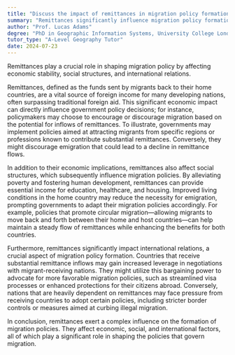 ```yaml
---
title: "Discuss the impact of remittances in migration policy formation"
summary: "Remittances significantly influence migration policy formation by impacting economic stability, social structures, and international relations."
author: "Prof. Lucas Adams"
degree: "PhD in Geographic Information Systems, University College London"
tutor_type: "A-Level Geography Tutor"
date: 2024-07-23
---
```


Remittances play a crucial role in shaping migration policy by affecting economic stability, social structures, and international relations.

Remittances, defined as the funds sent by migrants back to their home countries, are a vital source of foreign income for many developing nations, often surpassing traditional foreign aid. This significant economic impact can directly influence government policy decisions; for instance, policymakers may choose to encourage or discourage migration based on the potential for inflows of remittances. To illustrate, governments may implement policies aimed at attracting migrants from specific regions or professions known to contribute substantial remittances. Conversely, they might discourage emigration that could lead to a decline in remittance flows.

In addition to their economic implications, remittances also affect social structures, which subsequently influence migration policies. By alleviating poverty and fostering human development, remittances can provide essential income for education, healthcare, and housing. Improved living conditions in the home country may reduce the necessity for emigration, prompting governments to adapt their migration policies accordingly. For example, policies that promote circular migration—allowing migrants to move back and forth between their home and host countries—can help maintain a steady flow of remittances while enhancing the benefits for both countries.

Furthermore, remittances significantly impact international relations, a crucial aspect of migration policy formation. Countries that receive substantial remittance inflows may gain increased leverage in negotiations with migrant-receiving nations. They might utilize this bargaining power to advocate for more favorable migration policies, such as streamlined visa processes or enhanced protections for their citizens abroad. Conversely, nations that are heavily dependent on remittances may face pressure from receiving countries to adopt certain policies, including stricter border controls or measures aimed at curbing illegal migration.

In conclusion, remittances exert a complex influence on the formation of migration policies. They affect economic, social, and international factors, all of which play a significant role in shaping the policies that govern migration.
    